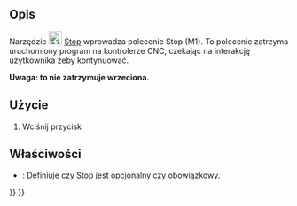 <languages/>

{{Docnav/pl
|[[CAM_Comment/pl|Komentarz]]
|[[CAM_Custom/pl|Użytkownika]]
|[[CAM_Workbench/pl|środowisko pracy CAM]]
|IconL=CAM_Comment.svg
|IconR=CAM_Custom.svg
|IconC=Workbench_CAM.svg
}}

{{GuiCommand/pl
|Name=CAM Stop
|Name/pl=CAM: Stop
|MenuLocation=CAM → Dodatkowe polecenia → Stop
|Workbenches=[[CAM_Workbench/pl|CAM]]
}}

<span id="Description"></span>
==Opis==

Narzędzie [[Image:CAM_Stop.svg|24px]] [[CAM_Stop/pl|Stop]] wprowadza polecenie Stop (M1). To polecenie zatrzyma uruchomiony program na kontrolerze CNC, czekając na interakcję użytkownika żeby kontynuować.

'''Uwaga: to nie zatrzymuje wrzeciona.'''

<span id="Usage"></span>
==Użycie==

# Wciśnij przycisk {{KEY|[[Image:CAM_Stop.svg|16px]] [[CAM_Stop/pl|Stop]]}}

<span id="Properties"></span>
==Właściwości==

* {{PropertyData|Stop}}: Definiuje czy Stop jest opcjonalny czy obowiązkowy.


{{Docnav/pl
|[[CAM_Comment/pl|Komentarz]]
|[[CAM_Custom/pl|Użytkownika]]
|[[CAM_Workbench/pl|środowisko pracy CAM]]
|IconL=CAM_Comment.svg
|IconR=CAM_Custom.svg
|IconC=Workbench_CAM.svg
}}

{{CAM_Tools_navi{{#translation:}}}}
{{Userdocnavi{{#translation:}}}}